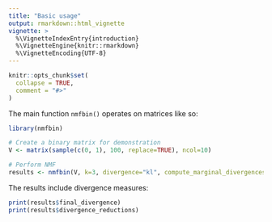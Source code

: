 ```yaml
---
title: "Basic usage"
output: rmarkdown::html_vignette
vignette: >
  %\VignetteIndexEntry{introduction}
  %\VignetteEngine{knitr::rmarkdown}
  %\VignetteEncoding{UTF-8}
---
```


```r
knitr::opts_chunk$set(
  collapse = TRUE,
  comment = "#>"
)
```

The main function `nmfbin()` operates on matrices like so:

```r
library(nmfbin)

# Create a binary matrix for demonstration
V <- matrix(sample(c(0, 1), 100, replace=TRUE), ncol=10)

# Perform NMF
results <- nmfbin(V, k=3, divergence="kl", compute_marginal_divergences=TRUE, init_method="random")
```

The results include divergence measures:

```r

print(results$final_divergence)
print(results$divergence_reductions)

```
